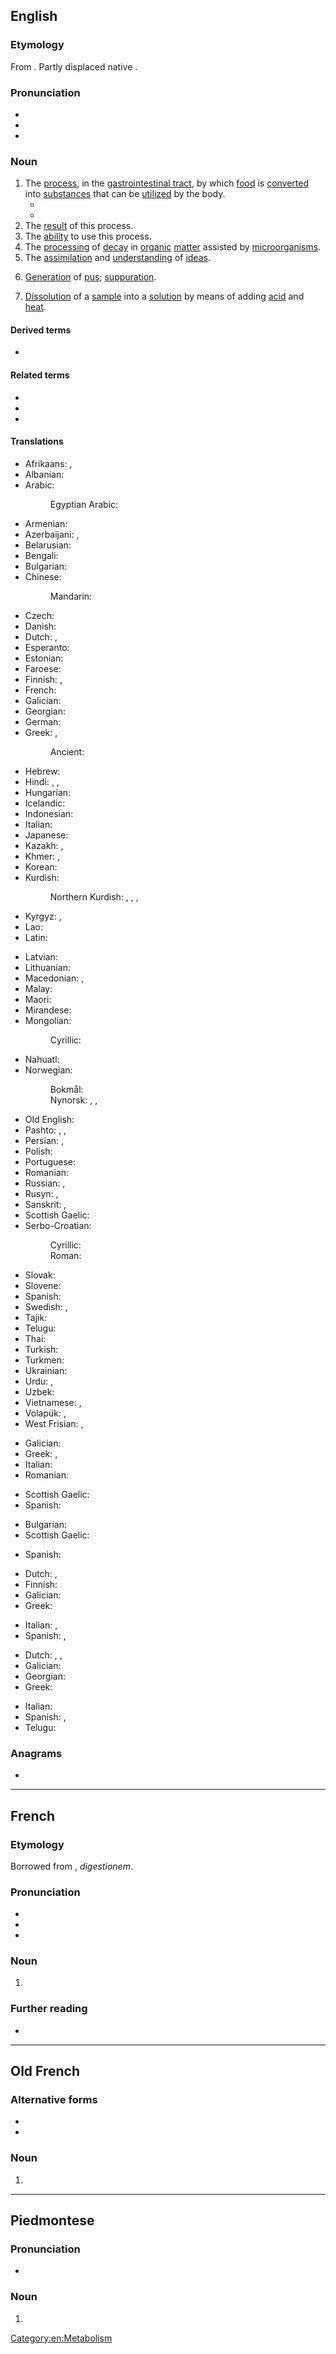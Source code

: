 {{also|digestión}}

==English==
{{wikipedia}}

===Etymology===
{{root|en|ine-pro|*h₂eǵ-}}
From {{der|en|fro|digestion}}. Partly displaced native {{ncog|ang|melting||melting, digestion}}.

===Pronunciation===
* {{IPA|en|/daɪˈdʒɛstʃən/|/dɨˈdʒɛstʃən/}}
* {{audio|en|en-us-digestion.ogg|Audio (US)}}
* {{rhymes|en|ɛstʃən|s=3}}

===Noun===
{{en-noun|~}}

# The [[process]], in the [[gastrointestinal tract]], by which [[food]] is [[convert]]ed into [[substance]]s that can be [[utilize]]d by the body.
#* {{quote-book|1=en|year=1938|author=Norman Lindsay|authorlink=Norman Lindsay|title=Age of Consent|publisher=Ure Smith|location=Sydney|year_published=1962|page=159|passage=As for Grierson, he poured liquor into himself as if it were so much soothing syrup, demonstrating that a good '''digestion''' is the highest form of good conscience.}}
#* {{quote-journal|en|date=2013-06-29|volume=407|issue=8842|page=72-3|magazine={{w|The Economist}}
|title=[http://www.economist.com/news/international/science-and-technology/21580133-how-microbes-promote-liver-cancer-overweight-punch-gut A punch in the gut]
|passage=Mostly, the microbiome is beneficial. It helps with '''digestion''' and enables people to extract a lot more calories from their food than would otherwise be possible. Research over the past few years, however, has implicated it in diseases from atherosclerosis to asthma to autism.}}
# The [[result]] of this process.
# The [[ability]] to use this process.
# The [[processing]] of [[decay]] in [[organic]] [[matter]] assisted by [[microorganism]]s.
# The [[assimilation]] and [[understanding]] of [[idea]]s.
# {{lb|en|medicine|archaic}} [[generation|Generation]] of [[pus]]; [[suppuration]].
# {{lb|en|chemistry}} [[dissolution|Dissolution]] of a [[sample]] into a [[solution]] by means of adding [[acid]] and [[heat]].

====Derived terms====
* {{l|en|predigestion}}

====Related terms====
* {{l|en|digest}}
* {{l|en|digester}}
* {{l|en|digestible}}

====Translations====
{{trans-top|process in gastrointestinal tract}}
* Afrikaans: {{t|af|spysvertering}}, {{t|af|vertering}}
* Albanian: {{t+|sq|tretje|f}}
* Arabic: {{t|ar|هَضْم|m}}
*: Egyptian Arabic: {{t|arz|هضم|m|tr=haḍm}}
* Armenian: {{t+|hy|մարսողություն}}
* Azerbaijani: {{t+|az|həzm}}, {{t|az|mənimsəmə}}
* Belarusian: {{t|be|стравава́нне|n}}
* Bengali: {{t+|bn|পরিপাক}}
* Bulgarian: {{t|bg|храносми́лане|n}}
* Chinese:
*: Mandarin: {{t+|cmn|消化|tr=xiāohuà}}
* Czech: {{t+|cs|trávení|n}}
* Danish: {{t+|da|fordøjelse|c}}
* Dutch: {{t+|nl|spijsvertering|f}}, {{t+|nl|vertering|f}}
* Esperanto: {{t|eo|digesto}}
* Estonian: {{t|et|seedimine}}
* Faroese: {{t|fo|sodning|f}}
* Finnish: {{t+|fi|ruoansulatus}}, {{t|fi|ruuansulatus}}
* French: {{t+|fr|digestion|f}}
* Galician: {{t|gl|dixestión|f}}
* Georgian: {{t|ka|მონელება}}
* German: {{t+|de|Verdauung|f}}
* Greek: {{t+|el|πέψη|f}}, {{t+|el|χώνεψη|f}}
*: Ancient: {{t|grc|πέψις|f}}
* Hebrew: {{t|he|עיכול|m|tr=ikúl|alt=עיכול \ עִכּוּל|sc=Hebr}}
* Hindi: {{t+|hi|पाचन|m}}, {{t|hi|हज़म|m}}, {{t|hi|हाज़मा|m}}
* Hungarian: {{t+|hu|emésztés}}
* Icelandic: {{t+|is|melting|f}}
* Indonesian: {{t+|id|pencernaan}}
* Italian: {{t+|it|digestione|f}}
* Japanese: {{t+|ja|消化|tr=しょうか, shōka}}
* Kazakh: {{t|kk|асқорыту}}, {{t|kk|қорыту}}
* Khmer: {{t|km|ការរំលាយអាហារ}}, {{t|km|ជីរណា}}
* Korean: {{t+|ko|소화(消化)}}
* Kurdish:
*: Northern Kurdish: {{t|kmr|heriskirin|f}}, {{t|kmr|heris|f}}, {{t+|kmr|herisîn}}, {{t+|kmr|hezm}}
* Kyrgyz: {{t|ky|тамак сиңирүү}}, {{t+|ky|сиңирүү}}
* Lao: {{t|lo|ການຍ່ອຽອາຫານ}}
* Latin: {{t|la|digestio|f}}
{{trans-mid}}
* Latvian: {{t|lv|gremošana|f}}
* Lithuanian: {{t|lt|virškinimas|m}}
* Macedonian: {{t|mk|варење|n}}, {{t|mk|дигестија|f}}
* Malay: {{t|ms|pencernaan}}
* Maori: {{t|mi|whakangawheretanga}}
* Mirandese: {{t|mwl|digeston}}
* Mongolian:
*: Cyrillic: {{t|mn|хоолны шингэц}}
* Nahuatl: {{t|nah|tlatemohuiliztli}}
* Norwegian:
*: Bokmål: {{t|nb|fordøyelse|m}}
*: Nynorsk: {{t|nn|fordøying|f}}, {{t|nn|melting|f}}, {{t|nn|matmelting|f}}
* Old English: {{t|ang|melting|f}}
* Pashto: {{t+|ps|هضم|m|tr=hazᶕm}}, {{t|ps|هاضمه|f|tr=hāzemá}}, {{t|ps|هضمېدنه|f|tr=hazmedǝ́na}}
* Persian: {{t+|fa|هضم|tr=hazm}}, {{t+|fa|گوارش|tr=govâreš}}
* Polish: {{t+|pl|trawienie|n}}
* Portuguese: {{t+|pt|digestão|f}}
* Romanian: {{t+|ro|digestie|f}}
* Russian: {{t+|ru|пищеваре́ние|n}}, {{t+|ru|переварива́ние|n}}
* Rusyn: {{t|rue|травлїня|n}}, {{t|rue|діґесція|f}}
* Sanskrit: {{t+|sa|जीर्ण|n}}, {{t+|sa|पाचन|n}}
* Scottish Gaelic: {{t|gd|meirbheadh|m}}
* Serbo-Croatian:
*: Cyrillic: {{t|sh|варење|n}}
*: Roman: {{t+|sh|varenje|n}}
* Slovak: {{t|sk|trávenie|n}}
* Slovene: {{t+|sl|prebava|f}}
* Spanish: {{t+|es|digestión|f}}
* Swedish: {{t+|sv|matspjälkning|c}}, {{t+|sv|matsmältning|c}}
* Tajik: {{t|tg|ҳазм}}
* Telugu: {{t+|te|జీర్ణము}}
* Thai: {{t|th|การย่อยอาหาร}}
* Turkish: {{t+|tr|sindirim}}
* Turkmen: {{t|tk|siňdiriş}}
* Ukrainian: {{t|uk|тра́влення|n}}
* Urdu: {{t|ur|ہضم|m|tr=hazam}}, {{t|ur|ہاضمہ|m|tr=hāzmā}}
* Uzbek: {{t+|uz|hazm}}
* Vietnamese: {{t|vi|hệ tiêu hóa}}, {{t+|vi|tiêu hóa|alt=sự tiêu hóa}}
* Volapük: {{t+|vo|dicet}}, {{t|vo|dicetam}}
* West Frisian: {{t|fy|spiisfertarring}}, {{t|fy|fertarring}}
{{trans-bottom}}

{{trans-top|result of this process}}
* Galician: {{t|gl|dixestión|f}}
* Greek: {{t+|el|πέψη|f}}, {{t+|el|χώνεψη|f}}
* Italian: {{t+|it|digestione|f}}
* Romanian: {{t+|ro|digestie|f}}
{{trans-mid}}
* Scottish Gaelic: {{t|gd|meirbheadh|m}}
* Spanish: {{t+|es|digestión|f}}
{{trans-bottom}}

{{trans-top|ability to use this process}}
* Bulgarian: {{t|bg|храносмилане|n|sc=Cyrl}}
* Scottish Gaelic: {{t|gd|meirbheadh|m}}
{{trans-mid}}
* Spanish: {{t+|es|digestión|f}}
{{trans-bottom}}

{{trans-top|processing of decay in organic matter assisted by microorganisms}}
* Dutch: {{t+|nl|vertering|f}}, {{t+|nl|verteren|n}}
* Finnish: {{t+|fi|hajottaminen}}
* Galician: {{t+|gl|descomposición|f}}
* Greek: {{t+|el|αποσύνθεση|f}}
{{trans-mid}}
* Italian: {{t+|it|decomposizione|f}}, {{t+|it|digestione|f}}
* Spanish: {{t+|es|descomposición|f}}, {{t+|es|putrefacción|f}}
{{trans-bottom}}

{{trans-top|assimilation and understanding of ideas}}
* Dutch: {{t+|nl|verwerven|n}}, {{t+|nl|verwerving|f}}, {{t+|nl|assimilatie|f}}
* Galician: {{t+|gl|asimilación|f}}
* Georgian: {{t|ka|ათვისება}}
* Greek: {{t+|el|αφομοίωση|f}}
{{trans-mid}}
* Italian: {{t+|it|assimilazione|f}}
* Spanish: {{t+|es|digestión|f}}, {{t+|es|asimilación|f}}
* Telugu: {{t|te|హరాయించుకొను|sc=Telu}}
{{trans-bottom}}

===Anagrams===
* {{anagrams|en|a=degiinost|genistoid}}

[[Category:en:Metabolism]]

----

==French==

===Etymology===
Borrowed from {{etyl|la|fr}} {{m|la|digestio}}, ''digestionem''.

===Pronunciation===
* {{fr-IPA}}
* {{audio|fr|Fr-digestion.ogg|Audio}}
* {{rhymes|fr|ɔ̃}}

===Noun===
{{fr-noun|f}}

# {{l|en|digestion}}

===Further reading===
* {{R:TLFi}}

----

==Old French==

===Alternative forms===
* {{l|fro|digestioun}}
* {{l|fro|digestiun}}

===Noun===
{{fro-noun|f}}

# {{l|en|digestion}}

----

==Piedmontese==

===Pronunciation===
* {{IPA|pms|/did͡ʒesˈtjuŋ/}}

===Noun===
{{head|pms|noun|g=f}}

# {{l|en|digestion}}